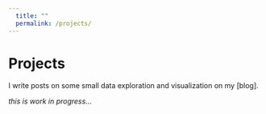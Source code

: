 ```yaml
---
  title: ""
  permalink: /projects/
---
```


# Projects

I write posts on some small data exploration and visualization on my [blog].  

*this is work in progress...*  
